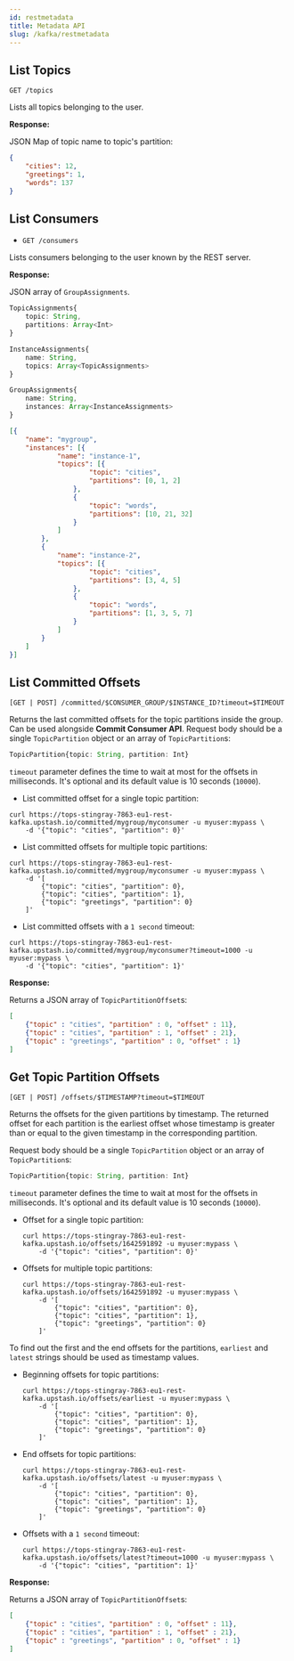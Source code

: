 ```yaml
---
id: restmetadata
title: Metadata API
slug: /kafka/restmetadata
---
```




## List Topics

`GET /topics`

Lists all topics belonging to the user.

**Response:**

JSON Map of topic name to topic's partition:

```json
{
    "cities": 12,
    "greetings": 1,
    "words": 137 
}
```

## List Consumers

- `GET /consumers`

Lists consumers belonging to the user known by the REST server.


**Response:**

JSON array of `GroupAssignments`. 

```typescript
TopicAssignments{
    topic: String, 
    partitions: Array<Int>
}

InstanceAssignments{
    name: String, 
    topics: Array<TopicAssignments>
}

GroupAssignments{
    name: String, 
    instances: Array<InstanceAssignments>
}
```

```json
[{
    "name": "mygroup",
    "instances": [{
            "name": "instance-1",
            "topics": [{
                    "topic": "cities",
                    "partitions": [0, 1, 2]
                },
                {
                    "topic": "words",
                    "partitions": [10, 21, 32]
                }
            ]
        },
        {
            "name": "instance-2",
            "topics": [{
                    "topic": "cities",
                    "partitions": [3, 4, 5]
                },
                {
                    "topic": "words",
                    "partitions": [1, 3, 5, 7]
                }
            ]
        }
    ]
}]
```


## List Committed Offsets

`[GET | POST] /committed/$CONSUMER_GROUP/$INSTANCE_ID?timeout=$TIMEOUT`

Returns the last committed offsets for the topic partitions inside the group. Can be used alongside **Commit Consumer API**.
Request body should be a single `TopicPartition` object or an array of `TopicPartition`s: 

```typescript
TopicPartition{topic: String, partition: Int}
```

`timeout` parameter defines the time to wait at most for the offsets in milliseconds. It's optional and its default value is 10 seconds (`10000`).


- List committed offset for a single topic partition:
```shell
curl https://tops-stingray-7863-eu1-rest-kafka.upstash.io/committed/mygroup/myconsumer -u myuser:mypass \
    -d '{"topic": "cities", "partition": 0}'
```

- List committed offsets for multiple topic partitions:
```shell
curl https://tops-stingray-7863-eu1-rest-kafka.upstash.io/committed/mygroup/myconsumer -u myuser:mypass \
    -d '[
        {"topic": "cities", "partition": 0},
        {"topic": "cities", "partition": 1},
        {"topic": "greetings", "partition": 0}
    ]'
```

- List committed offsets with a `1 second` timeout:
```shell
curl https://tops-stingray-7863-eu1-rest-kafka.upstash.io/committed/mygroup/myconsumer?timeout=1000 -u myuser:mypass \
    -d '{"topic": "cities", "partition": 1}'
```

**Response:**

Returns a JSON array of `TopicPartitionOffset`s:

```json
[ 
    {"topic" : "cities", "partition" : 0, "offset" : 11},
    {"topic" : "cities", "partition" : 1, "offset" : 21},
    {"topic" : "greetings", "partition" : 0, "offset" : 1}
]
```


## Get Topic Partition Offsets

`[GET | POST] /offsets/$TIMESTAMP?timeout=$TIMEOUT`

Returns the offsets for the given partitions by timestamp. The returned offset for each partition 
is the earliest offset whose timestamp is greater than or equal to the given timestamp in the corresponding partition.

Request body should be a single `TopicPartition` object or an array of `TopicPartition`s: 

```typescript
TopicPartition{topic: String, partition: Int}
```

`timeout` parameter defines the time to wait at most for the offsets in milliseconds. It's optional and its default value is 10 seconds (`10000`).

- Offset for a single topic partition:
    ```shell
    curl https://tops-stingray-7863-eu1-rest-kafka.upstash.io/offsets/1642591892 -u myuser:mypass \
        -d '{"topic": "cities", "partition": 0}'
    ```

- Offsets for multiple topic partitions:
    ```shell
    curl https://tops-stingray-7863-eu1-rest-kafka.upstash.io/offsets/1642591892 -u myuser:mypass \
        -d '[
            {"topic": "cities", "partition": 0},
            {"topic": "cities", "partition": 1},
            {"topic": "greetings", "partition": 0}
        ]'
    ```

To find out the first and the end offsets for the partitions, `earliest` and `latest` strings should be
used as timestamp values.

- Beginning offsets for topic partitions:
    ```shell
    curl https://tops-stingray-7863-eu1-rest-kafka.upstash.io/offsets/earliest -u myuser:mypass \
        -d '[
            {"topic": "cities", "partition": 0},
            {"topic": "cities", "partition": 1},
            {"topic": "greetings", "partition": 0}
        ]'
    ```

- End offsets for topic partitions:
    ```shell
    curl https://tops-stingray-7863-eu1-rest-kafka.upstash.io/offsets/latest -u myuser:mypass \
        -d '[
            {"topic": "cities", "partition": 0},
            {"topic": "cities", "partition": 1},
            {"topic": "greetings", "partition": 0}
        ]'
    ```

- Offsets with a `1 second` timeout:
    ```shell
    curl https://tops-stingray-7863-eu1-rest-kafka.upstash.io/offsets/latest?timeout=1000 -u myuser:mypass \
        -d '{"topic": "cities", "partition": 1}'
    ```

**Response:**

Returns a JSON array of `TopicPartitionOffset`s:

```json
[ 
    {"topic" : "cities", "partition" : 0, "offset" : 11},
    {"topic" : "cities", "partition" : 1, "offset" : 21},
    {"topic" : "greetings", "partition" : 0, "offset" : 1}
]
```
